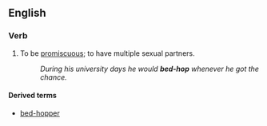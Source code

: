 ==English==

===Verb===
{{en-verb|head=to [[bed]]-[[hop]]|bed-hops|bed-hopping|bed-hopped}}

# To be [[promiscuous]]; to have multiple sexual partners.
#:''During his university days he would '''bed-hop''' whenever he got the chance.''

====Derived terms====
*[[bed-hopper]]